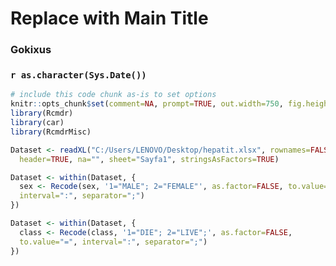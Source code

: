 <!-- R Commander Markdown Template -->

Replace with Main Title
=======================

### Gokixus

### `r as.character(Sys.Date())`

```r
# include this code chunk as-is to set options
knitr::opts_chunk$set(comment=NA, prompt=TRUE, out.width=750, fig.height=8, fig.width=8)
library(Rcmdr)
library(car)
library(RcmdrMisc)
```

```r
Dataset <- readXL("C:/Users/LENOVO/Desktop/hepatit.xlsx", rownames=FALSE, 
  header=TRUE, na="", sheet="Sayfa1", stringsAsFactors=TRUE)
```

```r
Dataset <- within(Dataset, {
  sex <- Recode(sex, '1="MALE"; 2="FEMALE"', as.factor=FALSE, to.value="=", 
  interval=":", separator=";")
})
```

```r
Dataset <- within(Dataset, {
  class <- Recode(class, '1="DIE"; 2="LIVE";', as.factor=FALSE, 
  to.value="=", interval=":", separator=";")
})
```

